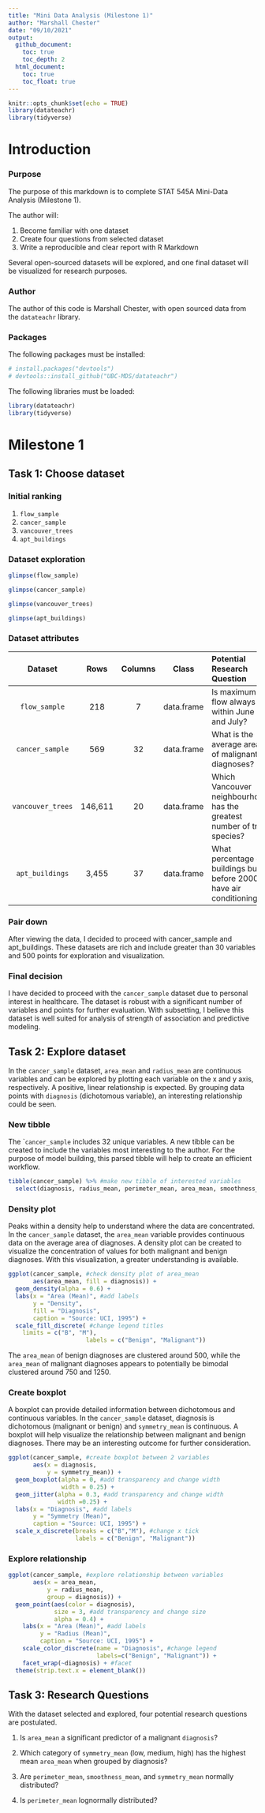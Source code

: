 ```yaml
---
title: "Mini Data Analysis (Milestone 1)"
author: "Marshall Chester"
date: "09/10/2021"
output:
  github_document:
    toc: true
    toc_depth: 2
  html_document:
    toc: true
    toc_float: true
---
```

```r
knitr::opts_chunk$set(echo = TRUE)
library(datateachr)
library(tidyverse)
```

# **Introduction**

### **Purpose**

The purpose of this markdown is to complete STAT 545A Mini-Data Analysis (Milestone 1).\n

The author will:

1. Become familiar with one dataset
2. Create four questions from selected dataset
3. Write a reproducible and clear report with R Markdown

Several open-sourced datasets will be explored, and one final dataset will be visualized for research purposes. 

### **Author**

The author of this code is Marshall Chester, with open sourced data from the ```datateachr``` library.

### **Packages**

The following packages must be installed:

```r
# install.packages("devtools")
# devtools::install_github("UBC-MDS/datateachr")
```

The following libraries must be loaded:

```r
library(datateachr)
library(tidyverse)
```

# **Milestone 1**

## **Task 1: Choose dataset**


### **Initial ranking**

1. ```flow_sample```
2. ```cancer_sample```
3. ```vancouver_trees```
4. ```apt_buildings```

### **Dataset exploration**

```r
glimpse(flow_sample)

glimpse(cancer_sample)

glimpse(vancouver_trees)

glimpse(apt_buildings)

```

### **Dataset attributes**

Dataset | Rows | Columns | Class | Potential Research Question 
:------:|:----:|:-------:|:-----:|:-----------------|
```flow_sample``` | 218 | 7 | data.frame | Is maximum flow always within June and July?
```cancer_sample``` | 569 | 32 | data.frame | What is the average area of malignant diagnoses?
```vancouver_trees``` | 146,611 | 20 | data.frame | Which Vancouver neighbourhood has the greatest number of tree species?
```apt_buildings``` | 3,455 | 37 | data.frame | What percentage of buildings built before 2000 have air conditioning?

### **Pair down**

After viewing the data, I decided to proceed with cancer_sample and apt_buildings. These datasets are rich and include greater than 30 variables and 500 points for exploration and visualization.

### **Final decision**

I have decided to proceed with the ```cancer_sample``` dataset due to personal interest in healthcare. The dataset is robust with a significant number of variables and points for further evaluation. With subsetting, I believe this dataset is well suited for analysis of strength of association and predictive modeling.

## **Task 2: Explore dataset**

In the ```cancer_sample``` dataset, ```area_mean``` and ```radius_mean``` are continuous variables and can be explored by plotting each variable on the x and y axis, respectively. A positive, linear relationship is expected. By grouping data points with ```diagnosis``` (dichotomous variable), an interesting relationship could be seen.

### **New tibble**

The ````cancer_sample``` includes 32 unique variables. A new tibble can be created to include the variables most interesting to the author. For the purpose of model building, this parsed tibble will help to create an efficient workflow. 

```r
tibble(cancer_sample) %>% #make new tibble of interested variables
  select(diagnosis, radius_mean, perimeter_mean, area_mean, smoothness_mean, symmetry_mean)
```

### **Density plot**

Peaks within a density help to understand where the data are concentrated. In the ```cancer_sample``` dataset, the ```area_mean``` variable provides continuous data on the average area of diagnoses. A density plot can be created to visualize the concentration of values for both malignant and benign diagnoses. With this visualization, a greater understanding is available. 

```r
ggplot(cancer_sample, #check density plot of area_mean
       aes(area_mean, fill = diagnosis)) +
  geom_density(alpha = 0.6) +
  labs(x = "Area (Mean)", #add labels
       y = "Density",
       fill = "Diagnosis",
       caption = "Source: UCI, 1995") +
  scale_fill_discrete( #change legend titles
    limits = c("B", "M"),
                      labels = c("Benign", "Malignant"))
```

The ```area_mean``` of benign diagnoses are clustered around 500, while the ```area_mean``` of malignant diagnoses appears to potentially be bimodal clustered around 750 and 1250.

### **Create boxplot**

A boxplot can provide detailed information between dichotomous and continuous variables. In the ```cancer_sample``` dataset, diagnosis is dichotomous (malignant or benign) and ```symmetry_mean``` is continuous. A boxplot will help visualize the relationship between malignant and benign diagnoses. There may be an interesting outcome for further consideration.

```r
ggplot(cancer_sample, #create boxplot between 2 variables
       aes(x = diagnosis,
           y = symmetry_mean)) +
  geom_boxplot(alpha = 0, #add transparency and change width
               width = 0.25) +
  geom_jitter(alpha = 0.3, #add transparency and change width
              width =0.25) + 
  labs(x = "Diagnosis", #add labels
       y = "Symmetry (Mean)", 
       caption = "Source: UCI, 1995") +
  scale_x_discrete(breaks = c("B","M"), #change x tick
                   labels = c("Benign", "Malignant"))
```

### **Explore relationship**

```r
ggplot(cancer_sample, #explore relationship between variables
       aes(x = area_mean,
           y = radius_mean, 
           group = diagnosis)) +
  geom_point(aes(color = diagnosis),
             size = 3, #add transparency and change size
             alpha = 0.4) +
    labs(x = "Area (Mean)", #add labels
         y = "Radius (Mean)", 
         caption = "Source: UCI, 1995") +
    scale_color_discrete(name = "Diagnosis", #change legend
                         labels=c("Benign", "Malignant")) +
    facet_wrap(~diagnosis) + #facet
  theme(strip.text.x = element_blank())
```

## **Task 3: Research Questions**

With the dataset selected and explored, four potential research questions are postulated.

1. Is ```area_mean``` a significant predictor of a malignant ```diagnosis```?\n

2. Which category of ```symmetry_mean``` (low, medium, high) has the highest mean ```area_mean``` when grouped by diagnosis?\n

3. Are ```perimeter_mean```, ```smoothness_mean```, and ```symmetry_mean``` normally distributed?\n

4. Is ```perimeter_mean``` lognormally distributed?\n
